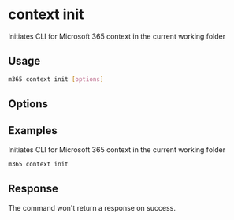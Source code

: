 
# context init

Initiates CLI for Microsoft 365 context in the current working folder

## Usage

```sh
m365 context init [options]
```

## Options

<Global />

## Examples

Initiates CLI for Microsoft 365 context in the current working folder

```sh
m365 context init
```

## Response

The command won't return a response on success.
